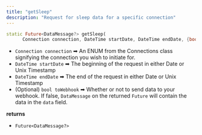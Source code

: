 ```yaml
---
title: "getSleep"
description: "Request for sleep data for a specific connection"
---
```

```dart dart
static Future<DataMessage?> getSleep(
      Connection connection, DateTime startDate, DateTime endDate, {bool toWebhook = true}) async

```

*   `Connection connection` ➡ An ENUM from the Connections class signifying the connection you wish to initiate for.
*   `DateTime startDate` ➡ The beginning of the request in either Date or Unix Timestamp
*   `DateTime endDate` ➡ The end of the request in either Date or Unix Timestamp
*   (Optional) `bool toWebhook` ➡ Whether or not to send data to your webhook. If false, `DataMessage` on the returned `Future` will contain the data in the `data` field.

**returns**

*   `Future<DataMessage?>`



